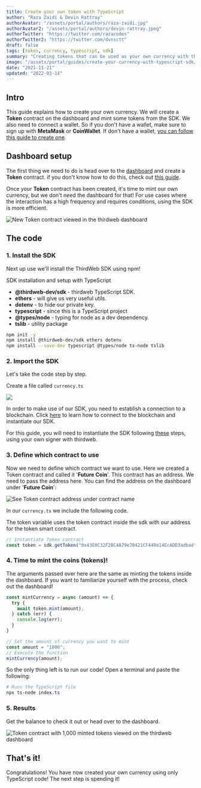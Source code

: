 ```yaml
---
title: Create your own token with TypeScript
author: "Raza Zaidi & Devin Rattray"
authorAvatar: "/assets/portal/authors/raza-zaidi.jpg"
authorAvatar2: "/assets/portal/authors/devin-rattray.jpeg"
authorTwitter: "https://twitter.com/razacodes"
authorTwitter2: "https://twitter.com/dvnsctt"
draft: false
tags: [token, currency, typescript, sdk]
summary: "Creating tokens that can be used as your own currency with the thirdweb TypeScript SDK"
image: "/assets/portal/guides/create-your-currency-with-typescript-sdk/thumbnail.png"
date: "2021-11-21"
updated: "2022-03-14"
---
```


## Intro

This guide explains how to create your own currency. We will create a **Token** contract on the dashboard and mint some tokens from the SDK. We also need to connect a wallet. So if you don't have a wallet, make sure to sign up with **MetaMask** or **CoinWallet**. If don't have a wallet, [you can follow this guide to create one](/guides/create-a-metamask-wallet).

## Dashboard setup

The first thing we need to do is head over to the [dashboard](https://thirdweb.com/dashboard) and create a **Token** contract. if you don't know how to do this, check out [this guide](/learn/introduction).

Once your **Token** contract has been created, it's time to mint our own currency, but we don't need the dashboard for that! For use cases where the interaction has a high frequency and requires conditions, using the SDK is more efficient.

![New Token contract viewed in the thirdweb dashboard](/assets/portal/guides/create-your-currency-with-typescript-sdk/token-contract-dashboard-view.png)

## The code

### 1. Install the SDK

Next up use we'll install the ThirdWeb SDK using npm!

SDK installation and setup with TypeScript

- **@thirdweb-dev/sdk** - thirdweb TypeScript SDK.
- **ethers** - will give us very useful utils.
- **dotenv** - to hide our private key.
- **typescript** - since this is a TypeScript project
- **@types/node** - typing for node as a dev dependency.
- **tslib** - utility package

```bash
npm init -y
npm install @thirdweb-dev/sdk ethers dotenv 
npm install --save-dev typescript @types/node ts-node tslib
```

### 2. Import the SDK

Let's take the code step by step.

Create a file called `currency.ts`

![](/assets/portal/guides/create-your-currency-with-typescript-sdk/18_ts_file.png)

In order to make use of our SDK, you need to establish a connection to a blockchain.
Click [here](/learn-thirdweb/connect-to-blockchain) to learn how to connect to the blockchain and instantiate our SDK.

For this guide, you will need to instantiate the SDK following [these](/learn-thirdweb/connect-to-blockchain#using-your-own-signer-with-thirdweb) steps, using your own signer with thirdweb.

### 3. Define which contract to use

Now we need to define which contract we want to use. Here we created a Token contract and called it '**Future Coin**'. This contract has an address. We need to pass the address here. You can find the address on the dashboard under '**Future Coin**':

![See Token contract address under contract name](/assets/portal/guides/create-your-currency-with-typescript-sdk/token-contract-dashboard-view.png)

In our `currency.ts` we include the following code.

The token variable uses the token contract inside the sdk with our address for the token smart contract.

```tsx:currency.ts
// Instantiate Token contract
const token = sdk.getToken("0x43E0C32F2BC4A79e70421CF449e14EcADD3adbad");
```

### 4. Time to mint the coins (tokens)!

The arguments passed over here are the same as minting the tokens inside the dashboard. If you want to familiarize yourself with the process, check out the dashboard!

```tsx:currency.ts
const mintCurrency = async (amount) => {
  try {
    await token.mint(amount);
  } catch (err) {
    console.log(err);
  }
}

// Set the amount of currency you want to mint
const amount = "1000";
// Execute the function
mintCurrency(amount);
```

So the only thing left is to run our code! Open a terminal and paste the following:

```bash
# Runs the TypeScript file
npx ts-node index.ts
```

### 5. Results

Get the balance to check it out or head over to the dashboard.

![Token contract with 1,000 minted tokens viewed on the thirdweb dashboard](/assets/portal/guides/create-your-currency-with-typescript-sdk/token-contract-dashboard-view-with-tokens.png)

## That's it!

Congratulations! You have now created your own currency using only TypeScript code! The next step is spending it!
